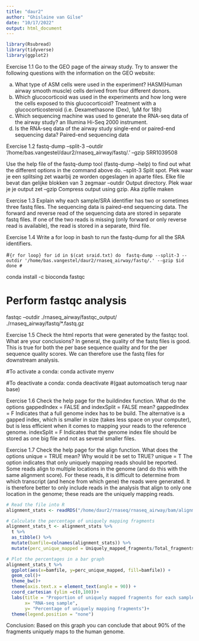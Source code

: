```yaml
---
title: "daur2"
author: "Ghislaine van Gilse"
date: "10/17/2022"
output: html_document
---
```


```r

library(Rsubread)
library(tidyverse)
library(ggplot2)

```


Exercise 1.1
Go to the GEO page of the airway study. Try to answer the following questions with the information on the GEO website:

a. What type of ASM cells were used in the experiment?
  HASM(Human airway smooth muscle) cells derived from four different donors.
b. Which glucocorticoid was used in the experiments and how long were the cells exposed to this glucocorticoid?
  Treatment with a glucocorticosteroid (i.e. Dexamethasone (Dex), 1μM for 18h)
c. Which sequencing machine was used to generate the RNA-seq data of the airway study?
  an Illumina Hi-Seq 2000 instrument.
d. Is the RNA-seq data of the airway study single-end or paired-end sequencing data?
  Paired-end sequencing data

Exercise 1.2
fastq-dump --split-3 --outdir '/home/bas.vangestel/daur2/rnaseq_airway/fastq/.' --gzip SRR1039508

Use the help file of the fastq-dump tool (fastq-dump --help) to find out what the different options in the command above do.
--split-3   Split spot. Plek waar je een splitsing zet waarbij ze worden opgeslagen in aparte files. Elke file bevat dan gelijke                    blokken van 3 zegmaar
--outdir    Output directory. Plek waar je je output zet
--gzip      Compress output using gzip. Aka zipfile maken

Exercise 1.3
Explain why each sample/SRA identifier has two or sometimes three fastq files.
  The sequencing data is paired-end sequencing data. The forward and reverse read of the sequencing data are stored in separate fastq     files. If one of the two reads is missing (only forward or only reverse read is available), the read is stored in a separate,         third file.
  
Exercise 1.4
Write a for loop in bash to run the fastq-dump for all the SRA identifiers.

#```{r for loop}
for id in $(cat sraid.txt)
do 
fastq-dump --split-3 --outdir '/home/bas.vangestel/daur2/rnaseq_airway/fastq/.' --gzip $id
done
#```

conda install -c bioconda fastqc

# Perform fastqc analysis
fastqc --outdir ./rnaseq_airway/fastqc_output/ ./rnaseq_airway/fastq/*.fastq.gz


Exercise 1.5
Check the html reports that were generated by the fastqc tool. What are your conclusions?
  In general, the quality of the fastq files is good. This is true for both the per base sequence quality and for the per sequence     quality scores. We can therefore use the fastq files for downstream analysis.

#To activate a conda:
  conda activate myenv

#To deactivate a conda:
  conda deactivate #(gaat automoatisch terug naar base)

Exercise 1.6
Check the help page for the buildindex function. What do the options gappedIndex = FALSE and indexSplit = FALSE mean?
  gappedIndex = F   Indicates that a full genome index has to be build. The alternative is a gapped index, which is smaller                       in size (takes less space on your computer), but is less efficient when it comes to mapping your reads to                     the reference genome.
  indexSplit = F    Indicates that the genome index file should be stored as one big file and not as several smaller files.


Exercise 1.7
Check the help page for the align function. What does the options unique = TRUE mean? Why would it be set to TRUE?
  unique = T    The option indicates that only uniquely mapping reads should be reported. Some reads align to multiple locations in the genome (and do this with the same alignment score). For these reads, it is difficult to determine from which transcript (and hence from which gene) the reads were generated. It is therefore better to only include reads in the analysis that align to only one location in the genome; these reads are the uniquely mapping reads.

```r
# Read the file into R
alignment_stats <- readRDS("/home/daur2/rnaseq/rnaseq_airway/bam/alignment_statistics.rds")

# Calculate the percentage of uniquely mapping fragments
alignment_stats_t <- alignment_stats %>% 
  t %>% 
  as_tibble() %>% 
  mutate(bamfile=colnames(alignment_stats)) %>%
  mutate(perc_unique_mapped = Uniquely_mapped_fragments/Total_fragments*100)

# Plot the percentages in a bar graph
alignment_stats_t %>%
  ggplot(aes(x=bamfile, y=perc_unique_mapped, fill=bamfile)) +
  geom_col()+
  theme_bw()+
  theme(axis.text.x = element_text(angle = 90)) +
  coord_cartesian (ylim =c(0,100))+
  labs(title = "Proportion of uniquely mapped fragments for each sample",
       x= "RNA-seq sample",
       y= "Percentage of uniquely mapping fragments")+
  theme(legend.position = "none")
```

Conclusion: Based on this graph you can conclude that about 90% of the fragments uniquely maps to the human genome.